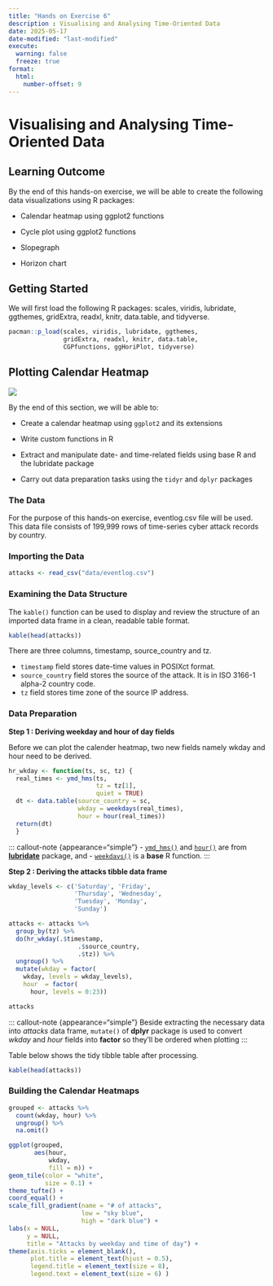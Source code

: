 ```yaml
---
title: "Hands on Exercise 6"
description : Visualising and Analysing Time-Oriented Data
date: 2025-05-17
date-modified: "last-modified"
execute:
  warning: false
  freeze: true
format:
  html:
    number-offset: 9
---
```


# Visualising and Analysing Time-Oriented Data

## Learning Outcome

By the end of this hands-on exercise, we will be able to create the following data visualizations using R packages:

-   Calendar heatmap using ggplot2 functions

-   Cycle plot using ggplot2 functions

-   Slopegraph

-   Horizon chart

## Getting Started

We will first load the following R packages: scales, viridis, lubridate, ggthemes, gridExtra, readxl, knitr, data.table, and tidyverse.

```r
pacman::p_load(scales, viridis, lubridate, ggthemes,
               gridExtra, readxl, knitr, data.table,
               CGPfunctions, ggHoriPlot, tidyverse)
```

## Plotting Calendar Heatmap

![](img/image01.png)

By the end of this section, we will be able to:

-   Create a calendar heatmap using `ggplot2` and its extensions

-   Write custom functions in R

-   Extract and manipulate date- and time-related fields using base R and the lubridate package

-   Carry out data preparation tasks using the `tidyr` and `dplyr` packages

### The Data

For the purpose of this hands-on exercise, eventlog.csv file will be used. This data file consists of 199,999 rows of time-series cyber attack records by country.

### Importing the Data

```r
attacks <- read_csv("data/eventlog.csv")
```

### Examining the Data Structure

The `kable()` function can be used to display and review the structure of an imported data frame in a clean, readable table format.

```r
kable(head(attacks))
```

There are three columns, timestamp, source_country and tz.

-   `timestamp` field stores date-time values in POSIXct format.
-   `source_country` field stores the source of the attack. It is in ISO 3166-1 alpha-2 country code.
-   `tz` field stores time zone of the source IP address.

### Data Preparation

**Step 1 : Deriving weekday and hour of day fields**

Before we can plot the calender heatmap, two new fields namely wkday and hour need to be derived.

```r
hr_wkday <- function(ts, sc, tz) {
  real_times <- ymd_hms(ts, 
                        tz = tz[1], 
                        quiet = TRUE)
  dt <- data.table(source_country = sc,
                   wkday = weekdays(real_times),
                   hour = hour(real_times))
  return(dt)
  }

```

::: callout-note {appearance="simple"} - [`ymd_hms()`](https://lubridate.tidyverse.org/reference/ymd_hms.html) and [`hour()`](https://lubridate.tidyverse.org/reference/hour.html) are from [**lubridate**](https://lubridate.tidyverse.org/) package, and - [`weekdays()`](https://www.rdocumentation.org/packages/base/versions/3.6.2/topics/weekdays) is a **base** R function. :::

**Step 2 : Deriving the attacks tibble data frame**

```r
wkday_levels <- c('Saturday', 'Friday', 
                  'Thursday', 'Wednesday', 
                  'Tuesday', 'Monday', 
                  'Sunday')

attacks <- attacks %>%
  group_by(tz) %>%
  do(hr_wkday(.$timestamp, 
                   .$source_country, 
                   .$tz)) %>% 
  ungroup() %>% 
  mutate(wkday = factor(
    wkday, levels = wkday_levels),
    hour  = factor(
      hour, levels = 0:23))

attacks
```

::: callout-note {appearance="simple"} Beside extracting the necessary data into *attacks* data frame, `mutate()` of **dplyr** package is used to convert *wkday* and *hour* fields into **factor** so they'll be ordered when plotting :::

Table below shows the tidy tibble table after processing.

```r
kable(head(attacks))
```

### Building the Calendar Heatmaps

```r
grouped <- attacks %>% 
  count(wkday, hour) %>% 
  ungroup() %>%
  na.omit()

ggplot(grouped, 
       aes(hour, 
           wkday, 
           fill = n)) + 
geom_tile(color = "white", 
          size = 0.1) + 
theme_tufte() + 
coord_equal() +
scale_fill_gradient(name = "# of attacks",
                    low = "sky blue", 
                    high = "dark blue") +
labs(x = NULL, 
     y = NULL, 
     title = "Attacks by weekday and time of day") +
theme(axis.ticks = element_blank(),
      plot.title = element_text(hjust = 0.5),
      legend.title = element_text(size = 8),
      legend.text = element_text(size = 6) )
```
